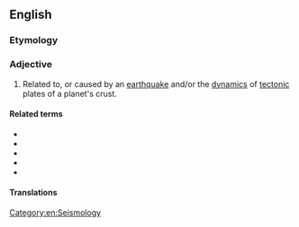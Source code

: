 ==English==

===Etymology===
{{prefix|en|seismo|tectonic}}

===Adjective===
{{en-adj}}

# Related to, or caused by an [[earthquake]] and/or the [[dynamics]] of [[tectonic]] plates of a planet's crust.

====Related terms====
* {{l|en|seismograph}}
* {{l|en|seismology}}
* {{l|en|plate tectonics}}
* {{l|en|tectonic keratoplasty}}
* {{l|en|tectonic plate}}

====Translations====
{{trans-top|related to tectonic activity}}
{{trans-mid}}
{{trans-bottom}}

[[Category:en:Seismology]]